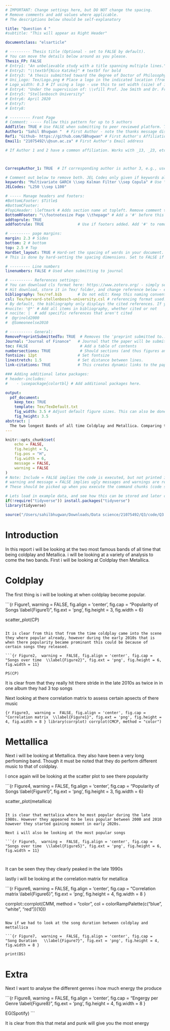 ```yaml
---
# IMPORTANT: Change settings here, but DO NOT change the spacing.
# Remove comments and add values where applicable.
# The descriptions below should be self-explanatory

title: "Question 4 "
#subtitle: "This will appear as Right Header"

documentclass: "elsarticle"

# --------- Thesis title (Optional - set to FALSE by default).
# You can move the details below around as you please.
Thesis_FP: FALSE
# Entry1: "An unbelievable study with a title spanning multiple lines."
# Entry2: "\\textbf{Nico Katzke}" # textbf for bold
# Entry3: "A thesis submitted toward the degree of Doctor of Philosophy"
# Uni_Logo: Tex/Logo.png # Place a logo in the indicated location (from your root, e.g. defaults to ~/Tex/Logo.png) and uncomment this line. Leave uncommented for no image
# Logo_width: 0.3 # If using a logo - use this to set width (size) of image
# Entry4: "Under the supervision of: \\vfill Prof. Joe Smith and Dr. Frank Smith"
# Entry5: "Stellenbosch University"
# Entry6: April 2020
# Entry7:
# Entry8:

# --------- Front Page
# Comment: ----- Follow this pattern for up to 5 authors
AddTitle: TRUE # Use FALSE when submitting to peer reviewed platform. This will remove author names.
Author1: "Sahil Bhugwan "  # First Author - note the thanks message displayed as an italic footnote of first page.
Ref1: "Github- https://github.com/SBhugwan" # First Author's Affiliation
Email1: "21075492\\@sun.ac.za" # First Author's Email address

# If Author 1 and 2 have a common affiliation. Works with _13, _23, etc.



CorrespAuthor_1: TRUE  # If corresponding author is author 3, e.g., use CorrespAuthor_3: TRUE

# Comment out below to remove both. JEL Codes only given if keywords also given.
keywords: "Multivariate GARCH \\sep Kalman Filter \\sep Copula" # Use \\sep to separate
JELCodes: "L250 \\sep L100"

# ----- Manage headers and footers:
#BottomLFooter: $Title$
#BottomCFooter:
#TopLHeader: \leftmark # Adds section name at topleft. Remove comment to add it.
BottomRFooter: "\\footnotesize Page \\thepage" # Add a '#' before this line to remove footer.
addtoprule: TRUE
addfootrule: TRUE               # Use if footers added. Add '#' to remove line.

# --------- page margins:
margin: 2.3 # Sides
bottom: 2 # bottom
top: 2.5 # Top
HardSet_layout: TRUE # Hard-set the spacing of words in your document. This will stop LaTeX squashing text to fit on pages, e.g.
# This is done by hard-setting the spacing dimensions. Set to FALSE if you want LaTeX to optimize this for your paper.

# --------- Line numbers
linenumbers: FALSE # Used when submitting to journal

# ---------- References settings:
# You can download cls format here: https://www.zotero.org/ - simply search for your institution. You can also edit and save cls formats here: https://editor.citationstyles.org/about/
# Hit download, store it in Tex/ folder, and change reference below - easy.
bibliography: Tex/ref.bib       # Do not edit: Keep this naming convention and location.
csl: Tex/harvard-stellenbosch-university.csl # referencing format used.
# By default, the bibliography only displays the cited references. If you want to change this, you can comment out one of the following:
#nocite: '@*' # Add all items in bibliography, whether cited or not
# nocite: |  # add specific references that aren't cited
#  @grinold2000
#  @Someoneelse2010

# ---------- General:
RemovePreprintSubmittedTo: TRUE  # Removes the 'preprint submitted to...' at bottom of titlepage
Journal: "Journal of Finance"   # Journal that the paper will be submitting to, if RemovePreprintSubmittedTo is set to TRUE.
toc: FALSE                       # Add a table of contents
numbersections: TRUE             # Should sections (and thus figures and tables) be numbered?
fontsize: 12pt                  # Set fontsize
linestretch: 1.5                # Set distance between lines.
link-citations: TRUE            # This creates dynamic links to the papers in reference list.

### Adding additional latex packages:
# header-includes:
#    - \usepackage{colortbl} # Add additional packages here.

output:
  pdf_document:
    keep_tex: TRUE
    template: Tex/TexDefault.txt
    fig_width: 3.5 # Adjust default figure sizes. This can also be done in the chunks of the text.
    fig_height: 3.5
abstract: |
  The two longest Bands of all time Coldplay and Metallica. Comparing these two bands on longevity and musical progression 
---
```


<!-- First: Set your default preferences for chunk options: -->

<!-- If you want a chunk's code to be printed, set echo = TRUE. message = FALSE stops R printing ugly package loading details in your final paper too. I also suggest setting warning = FALSE and checking for warnings in R, else you might find ugly warnings in your paper. -->

```r
knitr::opts_chunk$set(
	echo = FALSE,
	fig.height = 5,
	fig.pos = "H",
	fig.width = 6,
	message = FALSE,
	warning = FALSE
)
# Note: Include = FALSE implies the code is executed, but not printed in your pdf.
# warning and message = FALSE implies ugly messages and warnings are removed from your pdf.
# These should be picked up when you execute the command chunks (code sections below) in your rmd, not printed in your paper!

# Lets load in example data, and see how this can be stored and later called from your 'data' folder.
if(!require("tidyverse")) install.packages("tidyverse")
library(tidyverse)

source("/Users/sahilbhugwan/Downloads/Data science/21075492/Q3/code/Q3.R")


```

<!-- ############################## -->

<!-- # Start Writing here: -->

<!-- ############################## -->

# Introduction \label{Introduction}

In this report i will be looking at the two most famous bands of all time that being coldplay and Metallica. i will be looking at a variety of analysis to come the two bands. First i will be looking at Coldplay then Metallica.

# Coldplay {.unnumbered}

The first thing is i will be looking at when coldplay become popular.

```{r Figure1,  warning =  FALSE, fig.align = 'center', fig.cap = "Popularity of Songs \\label{Figure1}", fig.ext = 'png', fig.height = 3, fig.width = 6}

scatter_plot(CP)

```

It is clear from this that from the time coldplay came into the scene they where popular already, however during the early 2010s that is when there popularity became prominant this could be because of certain songs they released.

```{r Figure2,  warning =  FALSE, fig.align = 'center', fig.cap = "Songs over time  \\label{Figure2}", fig.ext = 'png', fig.height = 6, fig.width = 11}

PS(CP)
```

It is clear from \ref{Figure2} that they really hit there stride in the late 2010s as twice in in one album they had 3 top songs

Next looking at there correlation matrix to assess certain apsects of there music

```{r Figure3,  warning =  FALSE, fig.align = 'center', fig.cap = "Correlation matrix  \\label{Figure1}", fig.ext = 'png', fig.height = 4, fig.width = 8 }
library(corrplot)
corrplot(CMCP, method = "color")
```

# Mettallica

Next i will be looking at Mettallica. they also have been a very long perfroming band. Though it must be noted that they do perform different music to that of coldplay.

I once again will be looking at the scatter plot to see there popularity

```{r Figure4,  warning =  FALSE, fig.align = 'center', fig.cap = "Popularity of Songs \\label{Figure1}", fig.ext = 'png', fig.height = 3, fig.width = 6}

scatter_plot(metallica)

```

It is clear that mettalica where he most popular during the late 1980s. However they appeared to be less popular between 2000 and 2010 however they started gaining moment in early 2020s.

Next i will also be looking at the most popular songs

```{r Figure5,  warning =  FALSE, fig.align = 'center', fig.cap = "Songs over time  \\label{Figure5}", fig.ext = 'png', fig.height = 6, fig.width = 11}



```

It can be seen they they clearly peaked in the late 1990s

lastly i will be looking at the correlation matrix for metallica

```{r Figure6,  warning =  FALSE, fig.align = 'center', fig.cap = "Correlation matrix  \\label{Figure6}", fig.ext = 'png', fig.height = 4, fig.width = 8 }


corrplot::corrplot(CMM, method = "color", col = colorRampPalette(c("blue", "white", "red"))(10))
```

Now if we had to look at the song duration between coldplay and mettallica

```{r Figure7,  warning =  FALSE, fig.align = 'center', fig.cap = "Song Duration   \\label{Figure7}", fig.ext = 'png', fig.height = 4, fig.width = 8 }

print(DS)

```

# Extra 

Next I want to analyse the different genres i how much energy the produce

```{r Figure8,  warning =  FALSE, fig.align = 'center', fig.cap = "Engergy per Genre  \\label{Figure8}", fig.ext = 'png', fig.height = 4, fig.width = 8 }

EG(Spotify)
```

It is clear from this that metal and punk will give you the most energy
